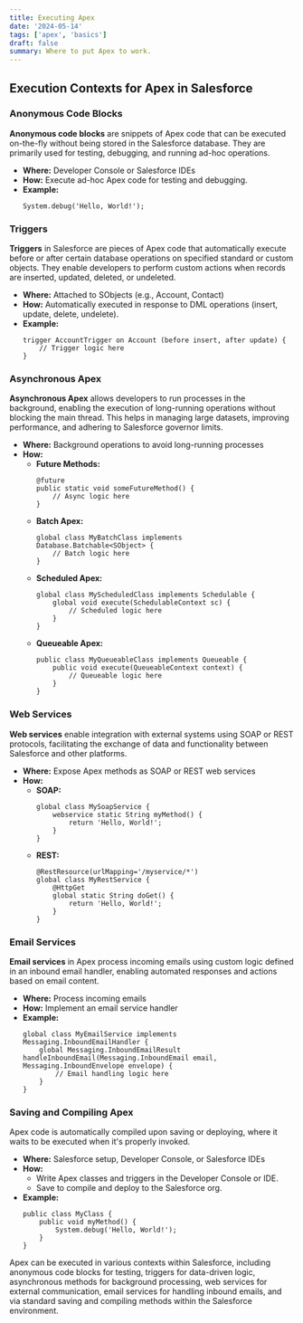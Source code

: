 ```yaml
---
title: Executing Apex
date: '2024-05-14'
tags: ['apex', 'basics']
draft: false
summary: Where to put Apex to work.
---
```


## Execution Contexts for Apex in Salesforce

### Anonymous Code Blocks

**Anonymous code blocks** are snippets of Apex code that can be executed on-the-fly without being stored in the Salesforce database. They are primarily used for testing, debugging, and running ad-hoc operations.

- **Where:** Developer Console or Salesforce IDEs
- **How:** Execute ad-hoc Apex code for testing and debugging.
- **Example:**
  ```apex
  System.debug('Hello, World!');
  ```

### Triggers

**Triggers** in Salesforce are pieces of Apex code that automatically execute before or after certain database operations on specified standard or custom objects. They enable developers to perform custom actions when records are inserted, updated, deleted, or undeleted.

- **Where:** Attached to SObjects (e.g., Account, Contact)
- **How:** Automatically executed in response to DML operations (insert, update, delete, undelete).
- **Example:**
  ```apex
  trigger AccountTrigger on Account (before insert, after update) {
      // Trigger logic here
  }
  ```

### Asynchronous Apex

**Asynchronous Apex** allows developers to run processes in the background, enabling the execution of long-running operations without blocking the main thread. This helps in managing large datasets, improving performance, and adhering to Salesforce governor limits.

- **Where:** Background operations to avoid long-running processes
- **How:**
  - **Future Methods:**
    ```apex
    @future
    public static void someFutureMethod() {
        // Async logic here
    }
    ```
  - **Batch Apex:**
    ```apex
    global class MyBatchClass implements Database.Batchable<SObject> {
        // Batch logic here
    }
    ```
  - **Scheduled Apex:**
    ```apex
    global class MyScheduledClass implements Schedulable {
        global void execute(SchedulableContext sc) {
            // Scheduled logic here
        }
    }
    ```
  - **Queueable Apex:**
    ```apex
    public class MyQueueableClass implements Queueable {
        public void execute(QueueableContext context) {
            // Queueable logic here
        }
    }
    ```

### Web Services

**Web services** enable integration with external systems using SOAP or REST protocols, facilitating the exchange of data and functionality between Salesforce and other platforms.

- **Where:** Expose Apex methods as SOAP or REST web services
- **How:**
  - **SOAP:**
    ```apex
    global class MySoapService {
        webservice static String myMethod() {
            return 'Hello, World!';
        }
    }
    ```
  - **REST:**
    ```apex
    @RestResource(urlMapping='/myservice/*')
    global class MyRestService {
        @HttpGet
        global static String doGet() {
            return 'Hello, World!';
        }
    }
    ```

### Email Services

**Email services** in Apex process incoming emails using custom logic defined in an inbound email handler, enabling automated responses and actions based on email content.

- **Where:** Process incoming emails
- **How:** Implement an email service handler
- **Example:**
  ```apex
  global class MyEmailService implements Messaging.InboundEmailHandler {
      global Messaging.InboundEmailResult handleInboundEmail(Messaging.InboundEmail email, Messaging.InboundEnvelope envelope) {
          // Email handling logic here
      }
  }
  ```

### Saving and Compiling Apex

Apex code is automatically compiled upon saving or deploying, where it waits to be executed when it's properly invoked.

- **Where:** Salesforce setup, Developer Console, or Salesforce IDEs
- **How:**
  - Write Apex classes and triggers in the Developer Console or IDE.
  - Save to compile and deploy to the Salesforce org.
- **Example:**
  ```apex
  public class MyClass {
      public void myMethod() {
          System.debug('Hello, World!');
      }
  }
  ```

Apex can be executed in various contexts within Salesforce, including anonymous code blocks for testing, triggers for data-driven logic, asynchronous methods for background processing, web services for external communication, email services for handling inbound emails, and via standard saving and compiling methods within the Salesforce environment.
